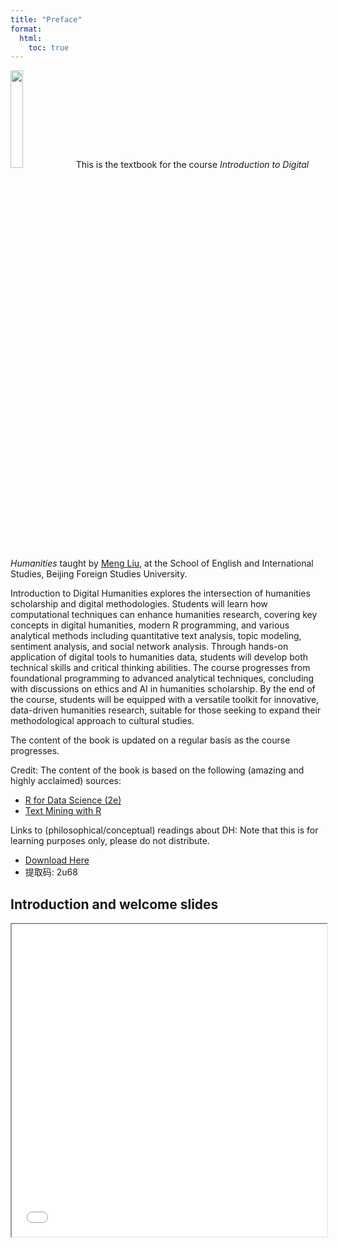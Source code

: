 ```yaml
---
title: "Preface"
format:
  html:
    toc: true
---
```


::: {.callout .image-wrap}
![](../images/Meng.png){width=20%}
This is the textbook for the course *Introduction to Digital Humanities* taught by [Meng Liu](https://mengliu.info), at the School of English and International Studies, Beijing Foreign Studies University. 
:::


[Introduction to Digital Humanities]{.highlight-blue} explores the intersection of humanities scholarship and digital methodologies. Students will learn how computational techniques can enhance humanities research, covering key concepts in digital humanities, modern R programming, and various analytical methods including quantitative text analysis, topic modeling, sentiment analysis, and social network analysis. Through hands-on application of digital tools to humanities data, students will develop both technical skills and critical thinking abilities. The course progresses from foundational programming to advanced analytical techniques, concluding with discussions on ethics and AI in humanities scholarship. By the end of the course, students will be equipped with a versatile toolkit for innovative, data-driven humanities research, suitable for those seeking to expand their methodological approach to cultural studies.

The content of the book is updated on a regular basis as the course progresses. 

::: {.callout-note}
Credit: The content of the book is based on the following (amazing and highly acclaimed) sources: 

- [R for Data Science (2e)](https://r4ds.hadley.nz/)
- [Text Mining with R](https://www.tidytextmining.com/)

Links to (philosophical/conceptual) readings about DH:
Note that this is for learning purposes only, please do not distribute. 

- [Download Here](https://pan.baidu.com/s/1ePoLaeSR5iShyUaZHG1nbg?pwd=2u68)
- 提取码: 2u68 

:::



## Introduction and welcome slides {.unnumbered}

<iframe src="../slides/s-preface.html" width="100%" height="500px"></iframe>
